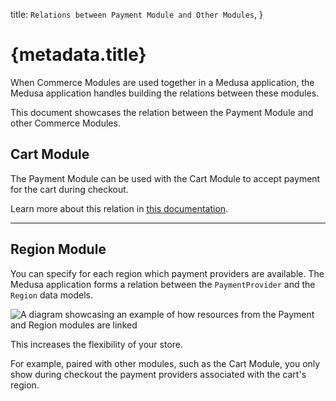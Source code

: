   title: `Relations between Payment Module and Other Modules`,
}

# {metadata.title}

When Commerce Modules are used together in a Medusa application, the Medusa application handles building the relations between these modules.

This document showcases the relation between the Payment Module and other Commerce Modules.

## Cart Module

The Payment Module can be used with the Cart Module to accept payment for the cart during checkout.

Learn more about this relation in [this documentation](../payment-collection/page.mdx#usage-with-the-cart-module).

---

## Region Module

You can specify for each region which payment providers are available. The Medusa application forms a relation between the `PaymentProvider` and the `Region` data models.

![A diagram showcasing an example of how resources from the Payment and Region modules are linked](https://res.cloudinary.com/dza7lstvk/image/upload/v1711569520/Medusa%20Resources/payment-region_jyo2dz.jpg)

This increases the flexibility of your store.

For example, paired with other modules, such as the Cart Module, you only show during checkout the payment providers associated with the cart's region.
